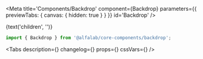 

<Meta
    title='Components/Backdrop'
    component={Backdrop}
    parameters={{ previewTabs: { canvas: { hidden: true } } }}
    id='Backdrop'
/>

<Story name='Backdrop'>
    <Backdrop
        open={boolean('open', false)}
        invisible={boolean('invisible', false)}
        unmountOnExit={boolean('unmountOnExit', false)}
    >
        {text('children', '')}
    </Backdrop>
</Story>

<!-- Docs -->

<ComponentHeader name='Backdrop' version={version} package='@alfalab/core-components/backdrop' />

```jsx
import { Backdrop } from '@alfalab/core-components/backdrop';
```

<Tabs
    description={<Description />}
    changelog={<Changelog />}
    props={<ArgsTable of={BackdropTS} />}
    cssVars={<CssVars css={styles} />}
/>
